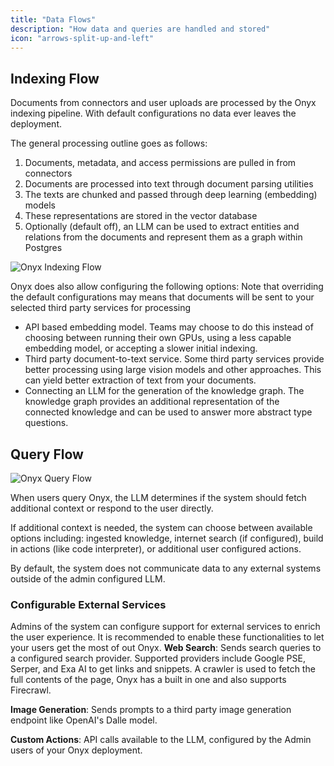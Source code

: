 ```yaml
---
title: "Data Flows"
description: "How data and queries are handled and stored"
icon: "arrows-split-up-and-left"
---
```


## Indexing Flow
Documents from connectors and user uploads are processed by the Onyx indexing pipeline. With default configurations no data ever leaves the deployment.

The general processing outline goes as follows:
1. Documents, metadata, and access permissions are pulled in from connectors
2. Documents are processed into text through document parsing utilities
3. The texts are chunked and passed through deep learning (embedding) models
4. These representations are stored in the vector database
5. Optionally (default off), an LLM can be used to extract entities and relations from the documents and represent them as a graph within Postgres

![Onyx Indexing Flow](/assets/images/security/OnyxIndexingFlow.png)

Onyx does also allow configuring the following options:
<Info>
Note that overriding the default configurations may means that documents will be sent to your selected third party services for processing
</Info>
- API based embedding model. Teams may choose to do this instead of choosing between running their own GPUs, using a less capable embedding model, or accepting a slower initial indexing.
- Third party document-to-text service. Some third party services provide better processing using large vision models and other approaches. This can yield better extraction of text from your documents.
- Connecting an LLM for the generation of the knowledge graph. The knowledge graph provides an additional representation of the connected knowledge and can be used to answer more abstract type questions.


## Query Flow
![Onyx Query Flow](/assets/images/security/OnyxQueryFlow.png)

When users query Onyx, the LLM determines if the system should fetch additional context or respond to the user directly.

If additional context is needed, the system can choose between available options including: ingested knowledge, internet search (if configured), build in actions (like code interpreter), or additional user configured actions.

By default, the system does not communicate data to any external systems outside of the admin configured LLM.

### Configurable External Services
Admins of the system can configure support for external services to enrich the user experience.
<Tip>
It is recommended to enable these functionalities to let your users get the most of out Onyx.
</Tip>
**Web Search**: Sends search queries to a configured search provider. Supported providers include Google PSE, Serper, and Exa AI to get links and snippets. A crawler is used to fetch the full contents of the page, Onyx has a built in one and also supports Firecrawl.

**Image Generation**: Sends prompts to a third party image generation endpoint like OpenAI's Dalle model.

**Custom Actions**: API calls available to the LLM, configured by the Admin users of your Onyx deployment.

